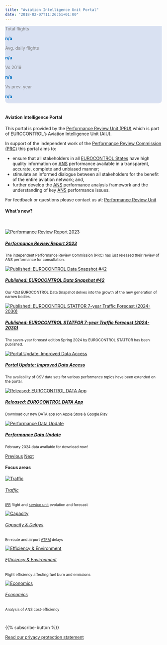 ```yaml
---
title: "Aviation Intelligence Unit Portal"
date: "2018-02-07T11:26:51+01:00"
---
```


<style type="text/css">
  .img-responsive {
      margin: 0 auto;
      max-width: 75%
  }
  
  .resp-container {
      position: relative;
      overflow: hidden;
      padding-top: 50.0%;
  }
  
  .resp-iframe {
      position: absolute;
      top: 0;
      left: 0;
      width: 100%;
      height: 110%;
      border: 0;
  }
      
  .Scorecard_subt {
    margin: 0px; 
    padding-bottom: 0px;  
    text-align: left; 
    color:#7f7f7f
  }

  .Scorecard_net {
    margin: 0px; 
    padding-bottom: 0px;
    font-weight: bold;  
    text-align: left;
    color: #0070c0; 
    
  }


.col-4 {
  margin: 0px;
  padding: 0px;
  text-align: right;
}
.w3-container {
  border-radius: 10px; 
}

  </style>

<!-- Daily traffic graphs and scorecards Scorecard_net-->
<div class="w3-container" >
<div class="row" style="padding: 0px; background-color: #d9e1f2; border-radius: 10px 10px 0 0; width: 100%;">
<div class="col-12"; style="margin: 0px; "><p id="y2d_day_text" style="font-weight: bold; color: #0070c0;"</p> </div></div>
</div>

<div class="w3-container">
<div class="row" style="padding: 0px; background-color: #d9e1f2; border-radius: 0 0 10px 10px; width: 100%;">

<div class="col">
  <p class="Scorecard_subt">Total flights</p>
  <p id="y2d_traffic" style="font-weight: bold; color: #0070c0;">n/a</p> 
</div>

<div class="col">
  <p class="Scorecard_subt">Avg. daily flights</p>
  <p id="avg_y2d_traffic" style="font-weight: bold; color: #0070c0;">n/a</p>
</div>

<div class="col-2" ; style="margin: 0px; ">
  <p class="Scorecard_subt">Vs 2019</p>
  <p id="dif_y2d_2019" style="font-weight: bold; color: #0070c0;">n/a</p>
</div>

<div class="col-2" ; style="margin: 0px;  ">
  <p class="Scorecard_subt">Vs prev. year</p>
  <p id="dif_y2d_prev_year" style="font-weight: bold; color: #0070c0;">n/a</p>
</div>

<div class="col" ; style="margin: 0px;  ">
</div>
<div class="col" ; style="align=center">
<!--<a href="https://www.eurocontrol.int/Economics/DailyTrafficVariation-States.html"><p>Click for direct access to the daily traffic dashboard </p></a></div>-->
<div class="card bg-light border-0"><a href="https://www.eurocontrol.int/Economics/DailyTrafficVariation-States.html"><img class="card-img-top" src="/images/landing/daily_db.png" alt=""></a></div></div>

</div>
</div>

<!-- script for traffic figures -->
<script type="text/javascript" src="https://www.gstatic.com/charts/loader.js"></script>

<script type="text/javascript">
async function fetchLatestNetworkSituation() {
    const apiUrl = 'https://aiu-portal.pockethost.io/api/collections/network_situation/records?sort=-date&perPage=1&skipTotal=1';
    try {
        const response = await fetch(apiUrl);
        if (!response.ok) {
            throw new Error(`API call failed: ${response.status}`);
        }
        const data = await response.json();
        return data.items[0]; // Assuming the latest entry is what we need
    } catch (error) {
        console.error("Failed to fetch latest network situation:", error);
        // Implement any fallback logic or error handling here
        return null;
    }
}

async function updateNetworkSituationOnPage() {
    const latestData = await fetchLatestNetworkSituation();
    if (latestData) {
        // Extract the year from the latest data's date
        const latestDate = new Date(latestData.date);
        const year = latestDate.getFullYear();
        // Correctly construct the date range string
        const startDateString = `Latest network traffic situation: 01 Jan`; // Fixed start of the year
        const endDateString = `${('0' + latestDate.getDate()).slice(-2)} ${latestDate.toLocaleString('default', { month: 'short' })} ${year}`;
        const dateRangeString = `${startDateString} – ${endDateString}`;
        // Update webpage elements with the latest data, rounding numbers to integers
        document.getElementById("y2d_day_text").innerHTML = "" + dateRangeString;
        document.getElementById("y2d_traffic").innerHTML = Math.round(latestData.y2d_flights_total).toLocaleString();
        document.getElementById("avg_y2d_traffic").innerHTML = Math.round(latestData.y2d_flights_daily_average).toLocaleString();
        document.getElementById("dif_y2d_2019").innerHTML =
    (latestData.y2d_diff_2019_year_percentage > 0 ? '+' : '') +
    Math.round(latestData.y2d_diff_2019_year_percentage * 100) + '%';
        document.getElementById("dif_y2d_prev_year").innerHTML =
    (latestData.y2d_diff_previous_year_percentage > 0 ? '+' : '') +
    Math.round(latestData.y2d_diff_previous_year_percentage * 100) + '%';
    } else {
        // Handle case when no data could be fetched
        console.log("No data available to update the network situation.");
    }
}
</script>
<script type="text/javascript">
    document.addEventListener('DOMContentLoaded', function() {
        updateNetworkSituationOnPage();
    });
</script>
<br>
<div class="container">
<div class="row">
<div class="col-sm-8"><h4>Aviation Intelligence Portal</h4>

This portal is provided by the [Performance Review Unit (PRU)](/about/us/) which is part of EUROCONTROL's Aviation Intelligence Unit (AIU). 

In support of the independent work of the [Performance Review Commission (PRC)](/about/prc/) this portal aims to:

* ensure that all stakeholders in all [EUROCONTROL States](/definition/eurocontrol-area/) have high quality information on [ANS](/acronym/ans/) performance available in a transparent, accurate, complete and unbiased manner;
* stimulate an informed dialogue between all stakeholders for the benefit of the entire aviation network; and,
* further develop the [ANS](/acronym/ans/) performance analysis framework and the understanding of key [ANS](/acronym/ans/) performance issues.

For feedback or questions please contact us at:
[Performance Review Unit](mailto:PRU-Support@eurocontrol.int)
</div>


<div class="col-sm-4" style="min-height: 445px;"><h4>What's new?</h4><br> 
<div id="carouselExampleFade" class="carousel slide carousel-fade" data-ride="carousel">
<div class="carousel-inner">

::: {#carousel-item .carousel-item .active}
::: {.card .border-0}
[![Performance Review Report 2023](/images/landing/prr-2023.PNG)](https://www.eurocontrol.int/publication/performance-review-report-prr-2023){target="_blank"}

##### [Performance Review Report 2023](https://www.eurocontrol.int/publication/performance-review-report-prr-2023){target="_blank"}

<small>The independent Performance Review Commission (PRC) has just released their review of ANS performance for consultation.</small>
:::
:::


::: {#carousel-item .carousel-item}
::: {.card .border-0}
[![Published: EUROCONTROL Data Snapshot #42](/images/landing/ds_snapshot_42.jpg)](https://www.eurocontrol.int/publication/eurocontrol-data-snapshot-42-growth-new-generation-narrow-bodies){target="_blank"}

##### [Published: EUROCONTROL Data Snapshot #42](https://www.eurocontrol.int/publication/eurocontrol-data-snapshot-42-growth-new-generation-narrow-bodies){target="_blank"}

<small>Our 42st EUROCONTROL Data Snapshot delves into the growth of the new generation of narrow bodies.</small>
:::
:::



::: {#carousel-item .carousel-item}
::: {.card .border-0}
[![Published: EUROCONTROL STATFOR 7-year Traffic Forecast (2024-2030)](/images/landing/eurocontrol-spring-2024-7-year-forecast-banner.jpg)](https://www.eurocontrol.int/publication/eurocontrol-forecast-2024-2030){target="_blank"}

##### [Published: EUROCONTROL STATFOR 7-year Traffic Forecast (2024-2030)](https://www.eurocontrol.int/publication/eurocontrol-forecast-2024-2030){target="_blank"}

<small>The seven-year forecast edition Spring 2024 by EUROCONTROL STATFOR has been published. </small>
:::
:::


::: {#carousel-item .carousel-item}
::: {.card .border-0}
[![Portal Update: Improved Data Access](/images/landing/portal_update_data_access.jpg)](https://ansperformance.eu/csv/){target="_blank"}

##### [Portal Update: Improved Data Access](https://ansperformance.eu/csv/){target="_blank"}

<small>The availability of CSV data sets for various performance topics have been extended on the portal.</small>
:::
:::



::: {#carousel-item .carousel-item}
::: {.card .border-0}
[![Released: EUROCONTROL DATA App](/images/landing/eurocontrol-data.png)](https://apps.apple.com/tr/app/eurocontrol-data/id6467232405){target="_blank"}

##### [Released: EUROCONTROL DATA App](https://apps.apple.com/tr/app/eurocontrol-data/id6467232405){target="_blank"}

<small>Download our new DATA app (on <a href="https://apps.apple.com/tr/app/eurocontrol-data/id6467232405">Apple Store</a> & <a href="https://play.google.com/store/apps/details?id=com.performancereviewunit.eurocontroldata">Google Play</a></small>
:::
:::

::: {#carousel-item .carousel-item}
::: {.card .border-0}
[![Performance Data Update](/images/landing/data_icon.jpg)](/data/){target="_blank"}

##### [Performance Data Update](/data/){target="_blank"}

<small>February 2024 data available for download now!</small>
:::
:::


</div>

<a class="carousel-control-prev" href="#carouselExampleFade" role="button" data-slide="prev"><span class="carousel-control-prev-icon" aria-hidden="true"></span><span class="sr-only">Previous</span></a>
<a class="carousel-control-next" href="#carouselExampleFade" role="button" data-slide="next"><span class="carousel-control-next-icon" aria-hidden="true"></span><span class="sr-only">Next</span></a>
</div>
</div>

<!-- 
<div class="col-sm-2"><h4></h4><br>
<div class="card bg-light text-center border-0"><a href="https://www.eurocontrol.int/Economics/DailyTrafficVariation-States.html">
  <img class="card-img-top" src="/images/landing/ectl_int_db.png" alt="Daily traffic statistics"><br>
  <div class="card-body"><h6 class="card-title">Performance Snapshot</h6></a><small><p class="card-text">Click to see the latest monthly snapshot!</p></small>
  </div>
</div>
</div>-->

</div>

#### Focus areas
<!-- cards with Key Performance Areas -->
<div class="container">
<div class="row">
<div class="card-deck">
<div class="card"><a href="/traffic">
  <img class="card-img-top" src="/images/landing/ectl_traff_th.jpg" alt="Traffic">
  <div class="card-body"><h6 class="card-title">Traffic</h6></a><small><p class="card-text">[IFR](/acronym/ifr/) flight and [service unit](/acronym/su/) evolution and forecast </p></small>
  </div>
</div>
<div class="card"><a href="/capacity">
  <img class="card-img-top" src="/images/landing/ectl_cap_th.jpg" alt="Capacity">
  <div class="card-body"><h6 class="card-title">Capacity & Delays</h6></a><small><p class="card-text">En-route and airport [ATFM](/acronym/atfm/) delays</p></small>
  </div>
</div>
<div class="card"><a href="/efficiency">
  <img class="card-img-top" src="/images/landing/ectl_env_th.jpg" alt="Efficiency & Environment">
  <div class="card-body"><h6 class="card-title">Efficiency & Environment</h6></a><small><p class="card-text">Flight efficiency affecting fuel burn and emissions</p></small>
  </div>
</div>
<div class="card"><a href="/economics">
  <img class="card-img-top" src="/images/landing/ectl_cef_th.jpg" alt="Economics">
  <div class="card-body"><h6 class="card-title">Economics</h6></a><small><p class="card-text">Analysis of ANS cost-efficiency</p></small>
  </div>
</div>
</div>
</div>
</div>

<br>
<div class="container text-center">
{{% subscribe-button %}}

[Read our privacy protection statement](/about/privacy/)
</div>

[ectl_daily]: https://www.eurocontrol.int/Economics/DailyTrafficVariation "Daily traffic updates"
[ectlweb]: https://www.eurocontrol.int/ "EUROCONTROL web page"